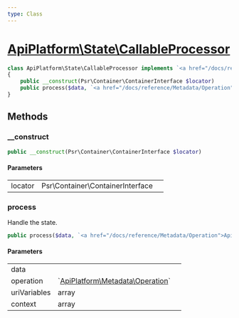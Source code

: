 ```yaml
---
type: Class
---
```


# [ApiPlatform\State\CallableProcessor](/docs/reference/State/CallableProcessor)



```php
class ApiPlatform\State\CallableProcessor implements `<a href="/docs/reference/State/ProcessorInterface">ApiPlatform\State\ProcessorInterface</a>`
{
    public __construct(Psr\Container\ContainerInterface $locator)
    public process($data, `<a href="/docs/reference/Metadata/Operation">ApiPlatform\Metadata\Operation</a>` $operation, array $uriVariables, array $context)
}
```
## Methods

### __construct



```php
public __construct(Psr\Container\ContainerInterface $locator)
```

#### Parameters

<table><tbody>
<tr><td>locator</td><td>Psr\Container\ContainerInterface</td><td></td></tr>
</tbody>
</table>

### process

Handle the state.

```php
public process($data, `<a href="/docs/reference/Metadata/Operation">ApiPlatform\Metadata\Operation</a>` $operation, array $uriVariables, array $context)
```

#### Parameters

<table><tbody>
<tr><td>data</td><td></td><td></td></tr><tr><td>operation</td><td>`<a href="/docs/reference/Metadata/Operation">ApiPlatform\Metadata\Operation</a>`</td><td></td></tr><tr><td>uriVariables</td><td>array</td><td></td></tr><tr><td>context</td><td>array</td><td></td></tr>
</tbody>
</table>
